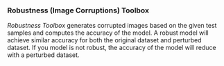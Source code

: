 <div style={{width:"100%"}}>
  <h3 class="c-primary">Robustness (Image Corruptions) Toolbox</h3>
  <span>
    <i>Robustness Toolbox</i> generates corrupted images based on the given test samples and computes the accuracy of the model.  
  </span>
  <span>
    A robust model will achieve similar accuracy for both the original dataset and perturbed dataset. If you model is not robust, the accuracy of the model will reduce with a perturbed dataset.
  </span>
</div>
